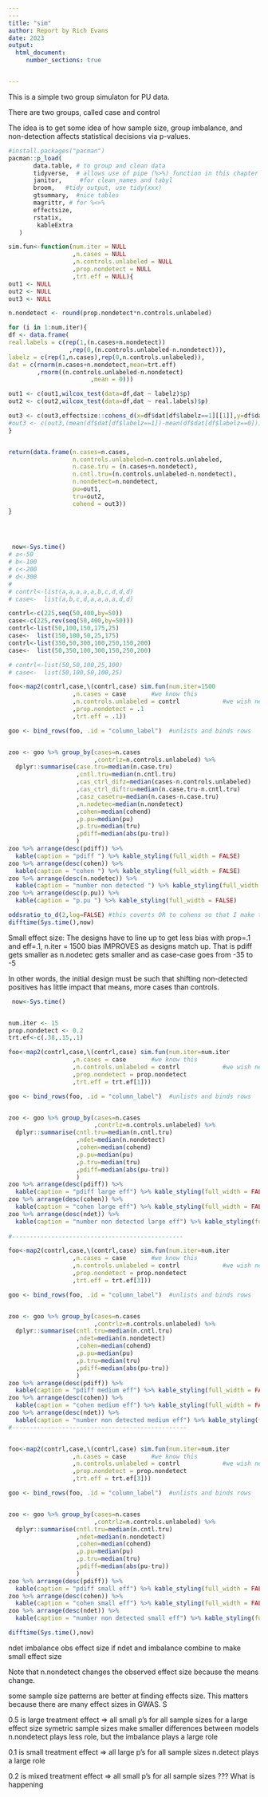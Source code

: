 ```yaml
---
---
title: "sim"
author: Report by Rich Evans
date: 2023
output: 
  html_document:
     number_sections: true


---
```


This is a simple two group simulaton for PU data. 

There are two groups, called case and control

The idea is to get some idea of how sample size, group imbalance, and non-detection affects statistical decisions via p-values.

```r
#install.packages("pacman")
pacman::p_load(
       data.table, # to group and clean data
       tidyverse,  # allows use of pipe (%>%) function in this chapter
       janitor,     #for clean_names and tabyl
       broom,   #tidy output, use tidy(xxx)
       gtsummary,  #nice tables
       magrittr, # for %<>%
       effectsize,
       rstatix,
        kableExtra
   ) 
```




```r

sim.fun<-function(num.iter = NULL
                  ,n.cases = NULL    
                  ,n.controls.unlabeled = NULL          
                  ,prop.nondetect = NULL
                  ,trt.eff = NULL){
out1 <- NULL
out2 <- NULL
out3 <- NULL

n.nondetect <- round(prop.nondetect*n.controls.unlabeled)

for (i in 1:num.iter){
df <- data.frame(
real.labels = c(rep(1,(n.cases+n.nondetect))
                 ,rep(0,(n.controls.unlabeled-n.nondetect))),
labelz = c(rep(1,n.cases),rep(0,n.controls.unlabeled)),
dat = c(rnorm(n.cases+n.nondetect,mean=trt.eff)
        ,rnorm((n.controls.unlabeled-n.nondetect)
                       ,mean = 0)))

out1 <- c(out1,wilcox_test(data=df,dat ~ labelz)$p)
out2 <- c(out2,wilcox_test(data=df,dat ~ real.labels)$p)

out3 <- c(out3,effectsize::cohens_d(x=df$dat[df$labelz==1][[1]],y=df$dat[df$labelz==0])[[1]])
#out3 <- c(out3,(mean(df$dat[df$labelz==1])-mean(df$dat[df$labelz==0])))
}


return(data.frame(n.cases=n.cases,
                  n.controls.unlabeled=n.controls.unlabeled,
                  n.case.tru = (n.cases+n.nondetect),
                  n.cntl.tru=(n.controls.unlabeled-n.nondetect),
                  n.nondetect=n.nondetect,
                  pu=out1,
                  tru=out2,
                  cohend = out3))
}


                    
```



```r
 now<-Sys.time()
# a<-50
# b<-100
# c<-200
# d<-300
# 
# contrl<-list(a,a,a,a,a,b,c,d,d,d)
# case<-  list(a,b,c,d,a,a,a,a,d,d)

contrl<-c(225,seq(50,400,by=50))
case<-c(225,rev(seq(50,400,by=50)))
contrl<-list(50,100,150,175,25)
case<-  list(150,100,50,25,175)
contrl<-list(350,50,300,100,250,150,200)
case<-  list(50,350,100,300,150,250,200)

# contrl<-list(50,50,100,25,100)
# case<-  list(50,100,50,100,25)

foo<-map2(contrl,case,\(contrl,case) sim.fun(num.iter=1500
                  ,n.cases = case       #we know this
                  ,n.controls.unlabeled = contrl            #we wish new this
                  ,prop.nondetect = .1
                  ,trt.eff = .1)) 

goo <- bind_rows(foo, .id = "column_label")  #unlists and binds rows


zoo <- goo %>% group_by(cases=n.cases
                        ,contrlz=n.controls.unlabeled) %>% 
  dplyr::summarise(case.tru=median(n.case.tru)
                   ,cntl.tru=median(n.cntl.tru)
                   ,cas_ctrl_difz=median(cases-n.controls.unlabeled)
                   ,cas_ctrl_diftru=median(n.case.tru-n.cntl.tru)
                   ,casz_casetru=median(n.cases-n.case.tru)
                   ,n.nodetec=median(n.nondetect)
                   ,cohen=median(cohend)
                   ,p.pu=median(pu)
                   ,p.tru=median(tru)
                   ,pdiff=median(abs(pu-tru))
                   ) 
zoo %>% arrange(desc(pdiff)) %>% 
  kable(caption = "pdiff ") %>% kable_styling(full_width = FALSE)
zoo %>% arrange(desc(cohen)) %>% 
  kable(caption = "cohen ") %>% kable_styling(full_width = FALSE)
zoo %>% arrange(desc(n.nodetec)) %>% 
  kable(caption = "number non detected ") %>% kable_styling(full_width = FALSE)
zoo %>% arrange(desc(p.pu)) %>% 
  kable(caption = "p.pu ") %>% kable_styling(full_width = FALSE)

oddsratio_to_d(2,log=FALSE) #this coverts OR to cohens so that I make this like SNPs data
difftime(Sys.time(),now)
```


Small effect size: The designs have to line up to get less bias
with prop=.1 and eff=.1, n.iter = 1500
bias IMPROVES as designs match up. That is pdiff gets smaller as n.nodetec gets smaller and as
case-case goes from -35 to -5

In other words, the initial design must be such that shifting non-detected positives has little impact
that means, more cases than controls.


```r
 now<-Sys.time()


num.iter <- 15
prop.nondetect <- 0.2
trt.ef<-c(.38,.15,.1)

foo<-map2(contrl,case,\(contrl,case) sim.fun(num.iter=num.iter
                  ,n.cases = case       #we know this
                  ,n.controls.unlabeled = contrl            #we wish new this
                  ,prop.nondetect = prop.nondetect
                  ,trt.eff = trt.ef[1])) 

goo <- bind_rows(foo, .id = "column_label")  #unlists and binds rows


zoo <- goo %>% group_by(cases=n.cases
                        ,contrlz=n.controls.unlabeled) %>% 
  dplyr::summarise(cntl.tru=median(n.cntl.tru)
                   ,ndet=median(n.nondetect)
                   ,cohen=median(cohend)
                   ,p.pu=median(pu)
                   ,p.tru=median(tru)
                   ,pdiff=median(abs(pu-tru))
                   ) 
zoo %>% arrange(desc(pdiff)) %>% 
  kable(caption = "pdiff large eff") %>% kable_styling(full_width = FALSE)
zoo %>% arrange(desc(cohen)) %>% 
  kable(caption = "cohen large eff") %>% kable_styling(full_width = FALSE)
zoo %>% arrange(desc(ndet)) %>% 
  kable(caption = "number non detected large eff") %>% kable_styling(full_width = FALSE)
  
#------------------------------------------------

foo<-map2(contrl,case,\(contrl,case) sim.fun(num.iter=num.iter
                  ,n.cases = case       #we know this
                  ,n.controls.unlabeled = contrl            #we wish new this
                  ,prop.nondetect = prop.nondetect
                  ,trt.eff = trt.ef[3])) 

goo <- bind_rows(foo, .id = "column_label")  #unlists and binds rows


zoo <- goo %>% group_by(cases=n.cases
                        ,contrlz=n.controls.unlabeled) %>% 
  dplyr::summarise(cntl.tru=median(n.cntl.tru)
                   ,ndet=median(n.nondetect)
                   ,cohen=median(cohend)
                   ,p.pu=median(pu)
                   ,p.tru=median(tru)
                   ,pdiff=median(abs(pu-tru))
                   ) 
zoo %>% arrange(desc(pdiff)) %>% 
  kable(caption = "pdiff medium eff") %>% kable_styling(full_width = FALSE)
zoo %>% arrange(desc(cohen)) %>% 
  kable(caption = "cohen medium eff") %>% kable_styling(full_width = FALSE)
zoo %>% arrange(desc(ndet)) %>% 
  kable(caption = "number non detected medium eff") %>% kable_styling(full_width = FALSE)
#-------------------------------------------------


foo<-map2(contrl,case,\(contrl,case) sim.fun(num.iter=num.iter
                  ,n.cases = case       #we know this
                  ,n.controls.unlabeled = contrl            #we wish new this
                  ,prop.nondetect = prop.nondetect
                  ,trt.eff = trt.ef[3])) 

goo <- bind_rows(foo, .id = "column_label")  #unlists and binds rows


zoo <- goo %>% group_by(cases=n.cases
                        ,contrlz=n.controls.unlabeled) %>% 
  dplyr::summarise(cntl.tru=median(n.cntl.tru)
                   ,ndet=median(n.nondetect)
                   ,cohen=median(cohend)
                   ,p.pu=median(pu)
                   ,p.tru=median(tru)
                   ,pdiff=median(abs(pu-tru))
                   ) 
zoo %>% arrange(desc(pdiff)) %>% 
  kable(caption = "pdiff small eff") %>% kable_styling(full_width = FALSE)
zoo %>% arrange(desc(cohen)) %>% 
  kable(caption = "cohen small eff") %>% kable_styling(full_width = FALSE)
zoo %>% arrange(desc(ndet)) %>% 
  kable(caption = "number non detected small eff") %>% kable_styling(full_width = FALSE)

difftime(Sys.time(),now)
```

ndet
imbalance 
obs effect size
if ndet and imbalance combine to make small effect size


Note that n.nondetect changes the observed effect size because the means change.

some sample size patterns are better at finding effects size. This matters because there are many effect sizes in GWAS. S

0.5 is large treatment effect => all small p's for all sample sizes
for a large effect size symetric sample sizes make smaller differences between models
n.nondetect plays less role, but the imbalance plays a large role

0.1 is small treatment effect => all large p's for all sample sizes
n.detect plays a large role 

0.2 is mixed treatment effect => all small p's for all sample sizes
??? What is happening



